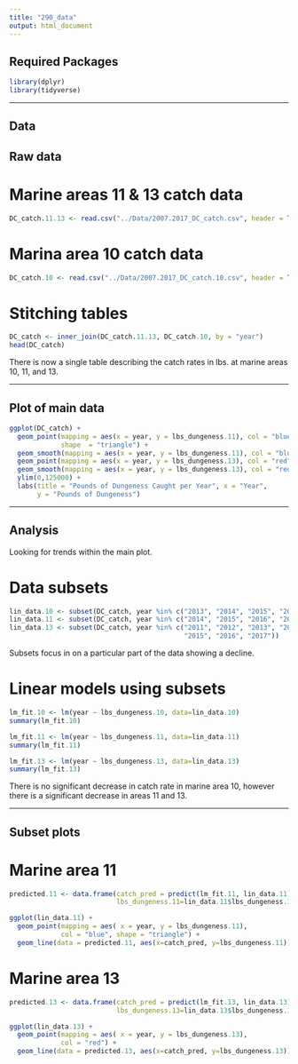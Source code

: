 ```yaml
---
title: "290_data"
output: html_document
---
```


## Required Packages

```r
library(dplyr)
library(tidyverse)
```

---

## Data

## Raw data
# Marine areas 11 & 13 catch data
```r
DC_catch.11.13 <- read.csv("../Data/2007.2017_DC_catch.csv", header = TRUE)
```

# Marina area 10 catch data
```r
DC_catch.10 <- read.csv("../Data/2007.2017_DC_catch.10.csv", header = TRUE)
```

# Stitching tables
```r
DC_catch <- inner_join(DC_catch.11.13, DC_catch.10, by = "year")
head(DC_catch)
```

There is now a single table describing the catch rates in lbs. at marine areas 10, 11, and 13.

---

## Plot of main data

```r
ggplot(DC_catch) +
  geom_point(mapping = aes(x = year, y = lbs_dungeness.11), col = "blue", 
             shape  = "triangle") +
  geom_smooth(mapping = aes(x = year, y = lbs_dungeness.11), col = "blue") +
  geom_point(mapping = aes(x = year, y = lbs_dungeness.13), col = "red") +
  geom_smooth(mapping = aes(x = year, y = lbs_dungeness.13), col = "red") +
  ylim(0,125000) +
  labs(title = "Pounds of Dungeness Caught per Year", x = "Year", 
       y = "Pounds of Dungeness")
```

---

## Analysis

Looking for trends within the main plot.

# Data subsets
```r
lin_data.10 <- subset(DC_catch, year %in% c("2013", "2014", "2015", "2016", "2017"))
lin_data.11 <- subset(DC_catch, year %in% c("2014", "2015", "2016", "2017"))
lin_data.13 <- subset(DC_catch, year %in% c("2011", "2012", "2013", "2014", 
                                            "2015", "2016", "2017"))
```

Subsets focus in on a particular part of the data showing a decline.

# Linear models using subsets
```r
lm_fit.10 <- lm(year ~ lbs_dungeness.10, data=lin_data.10)
summary(lm_fit.10)

lm_fit.11 <- lm(year ~ lbs_dungeness.11, data=lin_data.11)
summary(lm_fit.11)

lm_fit.13 <- lm(year ~ lbs_dungeness.13, data=lin_data.13)
summary(lm_fit.13)
```

There is no significant decrease in catch rate in marine area 10, however there is a significant decrease in areas 11 and 13.

---

## Subset plots

# Marine area 11
```r
predicted.11 <- data.frame(catch_pred = predict(lm_fit.11, lin_data.11), 
                           lbs_dungeness.11=lin_data.11$lbs_dungeness.11)

ggplot(lin_data.11) +
  geom_point(mapping = aes( x = year, y = lbs_dungeness.11), 
             col = "blue", shape = "triangle") +
  geom_line(data = predicted.11, aes(x=catch_pred, y=lbs_dungeness.11))
```

# Marine area 13
```r
predicted.13 <- data.frame(catch_pred = predict(lm_fit.13, lin_data.13), 
                           lbs_dungeness.13=lin_data.13$lbs_dungeness.13)

ggplot(lin_data.13) +
  geom_point(mapping = aes( x = year, y = lbs_dungeness.13), 
             col = "red") +
  geom_line(data = predicted.13, aes(x=catch_pred, y=lbs_dungeness.13))
```


